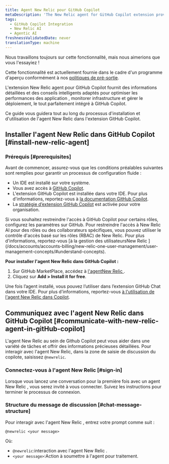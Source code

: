 ```yaml
---
title: Agent New Relic pour GitHub Copilot
metaDescription: 'The New Relic agent for GitHub Copilot extension provides intelligent insights and guidance tailored to optimize application performance, monitor infrastructure, and manage deployments—all seamlessly integrated within GitHub Copilot.'
tags:
  - GitHub Copilot Integration
  - New Relic AI
  - Agentic AI
freshnessValidatedDate: never
translationType: machine
---
```


<Callout title="Aperçu">
  Nous travaillons toujours sur cette fonctionnalité, mais nous aimerions que vous l&apos;essayiez !

  Cette fonctionnalité est actuellement fournie dans le cadre d&apos;un programme d&apos;aperçu conformément à nos [politiques de pré-sortie](/docs/licenses/license-information/referenced-policies/new-relic-pre-release-policy).
</Callout>

L&apos;extension New Relic agent pour GitHub Copilot fournit des informations détaillées et des conseils intelligents adaptés pour optimiser les performances des application , monitorer infrastructure et gérer le déploiement, le tout parfaitement intégré à GitHub Copilot.

Ce guide vous guidera tout au long du processus d&apos;installation et d&apos;utilisation de l&apos;agent New Relic dans l&apos;extension GitHub Copilot.

## Installer l&apos;agent New Relic dans GitHub Copilot [#install-new-relic-agent]

### Prérequis [#prerequisites]

Avant de commencer, assurez-vous que les conditions préalables suivantes sont remplies pour garantir un processus de configuration fluide :

* Un IDE est installé sur votre système.
* Vous avez accès à [GitHub Copilot](https://github.com/features/copilot).
* L&apos;extension GitHub Copilot est installée dans votre IDE. Pour plus d&apos;informations, reportez-vous à [la documentation GitHub Copilot](https://docs.github.com/en/copilot/managing-copilot/configure-personal-settings/installing-the-github-copilot-extension-in-your-environment).
* La [stratégie d’extension GitHub Copilot](https://docs.github.com/en/enterprise-cloud@latest/copilot/managing-copilot/managing-github-copilot-in-your-organization/managing-policies-for-copilot-in-your-organization#setting-a-policy-for-github-copilot-extensions-in-your-organization) est activée pour votre organisation.

<Callout variant="tip" title="conseil">
  Si vous souhaitez restreindre l&apos;accès à GitHub Copilot pour certains rôles, configurez les paramètres sur GitHub. Pour restreindre l&apos;accès à New Relic AI pour des rôles ou des collaborateurs spécifiques, vous pouvez utiliser le contrôle d&apos;accès basé sur les rôles (RBAC) de New Relic. Pour plus d&apos;informations, reportez-vous [à la gestion des utilisateursNew Relic ](/docs/accounts/accounts-billing/new-relic-one-user-management/user-management-concepts/#understand-concepts).
</Callout>

**Pour installer l&apos;agent New Relic dans GitHub Copilot :**

1. Sur GitHub MarketPlace, accédez à [l&apos;agentNew Relic ](https://github.com/marketplace/newrelic-copilot-extension).
2. Cliquez sur **Add &gt; Install it for free**.

Une fois l’agent installé, vous pouvez l’utiliser dans l’extension GitHub Chat dans votre IDE. Pour plus d&apos;informations, reportez-vous [à l&apos;utilisation de l&apos;agent New Relic dans Copilot](#communicate-with-new-relic-agent-in-gitHub-copilot).

## Communiquez avec l&apos;agent New Relic dans GitHub Copilot [#communicate-with-new-relic-agent-in-gitHub-copilot]

L&apos;agent New Relic au sein de Github Copilot peut vous aider dans une variété de tâches et offrir des informations précieuses détaillées. Pour interagir avec l&apos;agent New Relic, dans la zone de saisie de discussion du copilote, saisissez `@newrelic`.

### Connectez-vous à l&apos;agent New Relic [#sign-in]

Lorsque vous lancez une conversation pour la première fois avec un agent New Relic , vous serez invité à vous connecter. Suivez les instructions pour terminer le processus de connexion.

### Structure du message de discussion [#chat-message-structure]

Pour interagir avec l&apos;agent New Relic , entrez votre prompt comme suit :

`@newrelic <your message>`

Où:

* `@newrelic`:interaction avec l&apos;agent New Relic .
* `<your message>`:Action à soumettre à l&apos;agent pour traitement.